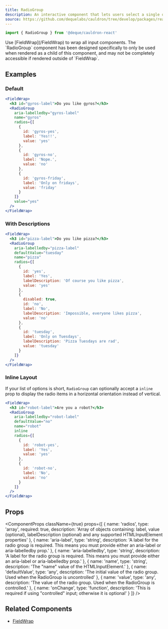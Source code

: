 ```yaml
---
title: RadioGroup
description: An interactive component that lets users select a single option from a list.
source: https://github.com/dequelabs/cauldron/tree/develop/packages/react/src/components/RadioGroup/index.tsx
---
```



```js
import { RadioGroup } from '@deque/cauldron-react'
```

<Note>
  Use [FieldWrap](/FieldWrap) to wrap all input components. The `RadioGroup` component has been designed specifically to only be used when rendered as a child of this component, and may not be completely accessible if rendered outside of `FieldWrap`.
</Note>

## Examples

### Default

```jsx example
<FieldWrap>
  <h3 id="gyros-label">Do you like gyros?</h3>
  <RadioGroup
    aria-labelledby="gyros-label"
    name="gyros"
    radios={[
      {
        id: 'gyros-yes',
        label: 'Yes!!',
        value: 'yes'
      },
      {
        id: 'gyros-no',
        label: 'Nope.',
        value: 'no'
      },
      {
        id: 'gyros-friday',
        label: 'Only on fridays',
        value: 'friday'
      }
    ]}
    value="yes"
  />
</FieldWrap>
```

### With Descriptions

```jsx example
<FieldWrap>
  <h3 id="pizza-label">Do you like pizza?</h3>
  <RadioGroup
    aria-labelledby="pizza-label"
    defaultValue="tuesday"
    name="pizza"
    radios={[
      {
        id: 'yes',
        label: 'Yes',
        labelDescription: 'Of course you like pizza',
        value: 'yes'
      },
      {
        disabled: true,
        id: 'no',
        label: 'No',
        labelDescription: 'Impossible, everyone likes pizza',
        value: 'no'
      },
      {
        id: 'tuesday',
        label: 'Only on Tuesdays',
        labelDescription: 'Pizza Tuesdays are rad',
        value: 'tuesday'
      }
    ]}
  />
</FieldWrap>
```

### Inline Layout

If your list of options is short, `RadioGroup` can optionally accept a `inline` prop to display the radio items in a horizontal orientation instead of vertical.

```jsx example
<FieldWrap>
  <h3 id="robot-label">Are you a robot?</h3>
  <RadioGroup
    aria-labelledby="robot-label"
    defaultValue="no"
    name="robot"
    inline
    radios={[
      {
        id: 'robot-yes',
        label: 'Yes',
        value: 'yes'
      },
      {
        id: 'robot-no',
        label: 'No',
        value: 'no'
      }
    ]}
  />
</FieldWrap>
```

## Props

<ComponentProps
  className={true}
  props={[
    {
      name: 'radios',
      type: 'array',
      required: true,
      description: 'Array of objects containing: label, value (optional), labelDescription (optional) and any supported HTMLInputElement properties'
    },
    {
      name: 'aria-label',
      type: 'string',
      description: 'A label for the radio group is required. This means you must provide either an aria-label or aria-labelledby prop.'
    },
    {
      name: 'aria-labelledby',
      type: 'string',
      description: 'A label for the radio group is required. This means you must provide either an aria-label or aria-labelledby prop.'
    },
    {
      name: 'name',
      type: 'string',
      description: 'The "name" value of the HTMLInputElement.'
    },
    {
      name: 'defaultValue',
      type: 'any',
      description: 'The initial value of the radio group. Used when the RadioGroup is uncontrolled'
    },
    {
      name: 'value',
      type: 'any',
      description: 'The value of the radio group. Used when the RadioGroup is controlled.'
    },
    {
      name: 'onChange',
      type: 'function',
      description: 'This is required if using "controlled" input; otherwise it is optional'
    }
  ]}
/>

## Related Components

- [FieldWrap](/FieldWrap)